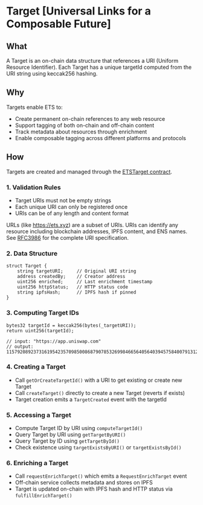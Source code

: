 

# Target <Icon src="/icons/target.svg" size={36} alt="Target Icon" /> [Universal Links for a Composable Future]

## What
A Target is an on-chain data structure that references a URI (Uniform Resource Identifier). Each Target has a unique targetId computed from the URI string using keccak256 hashing.

## Why
Targets enable ETS to:
- Create permanent on-chain references to any web resource
- Support tagging of both on-chain and off-chain content
- Track metadata about resources through enrichment
- Enable composable tagging across different platforms and protocols

## How
Targets are created and managed through the [ETSTarget contract](https://github.com/ethereum-tag-service/ets/blob/main/packages/contracts/contracts/ETSTarget.sol).

### 1. Validation Rules
- Target URIs must not be empty strings
- Each unique URI can only be registered once
- URIs can be of any length and content format

<Callout type="info">URLs (like https://ets.xyz) are a subset of URIs. URIs can identify any resource including blockchain addresses, IPFS content, and ENS names. See [RFC3986](https://www.rfc-editor.org/rfc/rfc3986) for the complete URI specification.</Callout>

### 2. Data Structure
```solidity
struct Target {
    string targetURI;     // Original URI string
    address createdBy;    // Creator address
    uint256 enriched;     // Last enrichment timestamp
    uint256 httpStatus;   // HTTP status code
    string ipfsHash;      // IPFS hash if pinned
}
```

### 3. Computing Target IDs

```solidity twoslash
bytes32 targetId = keccak256(bytes(_targetURI));
return uint256(targetId);

// input: "https://app.uniswap.com"
// output: 115792089237316195423570985008687907853269984665640564039457584007913129639936

```

### 4. Creating a Target
- Call `getOrCreateTargetId()` with a URI to get existing or create new Target
- Call `createTarget()` directly to create a new Target (reverts if exists)
- Target creation emits a `TargetCreated` event with the targetId

### 5. Accessing a Target
- Compute Target ID by URI using `computeTargetId()`
- Query Target by URI using `getTargetByURI()`
- Query Target by ID using `getTargetById()`
- Check existence using `targetExistsByURI()` or `targetExistsById()`

### 6. Enriching a Target
- Call `requestEnrichTarget()` which emits a `RequestEnrichTarget` event
- Off-chain service collects metadata and stores on IPFS
- Target is updated on-chain with IPFS hash and HTTP status via `fulfillEnrichTarget()`


